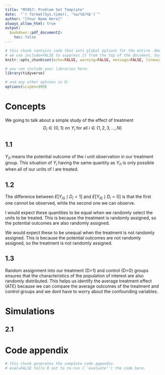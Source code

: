 ```yaml
---
title: "MY457: Problem Set Template"
date:  "`r format(Sys.time(), '%a/%d/%b')`"
author: "[Your Name Here]"
always_allow_html: true
output: 
  bookdown::pdf_document2:
    toc: false
---
```


```r
# this chunk contains code that sets global options for the entire .Rmd. 
# we use include=FALSE to suppress it from the top of the document, but it will still appear in the appendix. 
knitr::opts_chunk$set(echo=FALSE, warning=FALSE, message=FALSE, linewidth=60)

# you can include your libraries here:
library(tidyverse)

# and any other options in R:
options(scipen=999)

```

# Concepts

We going to talk about a simple study of the effect of treatment $$
D_i \in \{0,1\} \text{ on } Y_i \text{ for all } i \in \{1,2,3,\dots,N\}
$$

## 1.1

$Y_{i1}$ means the potential outcome of the i unit observation in our treatment group. This situation of $Y_{i}$ having the same quantity as $Y_{i1}$ is only possible when all of our units of i are treated.

## 1.2

The difference between $E[Y_{i0} \mid D_i = 1]$ and $E[Y_{i0} \mid D_i = 0]$ is that the first one cannot be observed, while the second one we can observe.

I would expect these quantities to be equal when we randomly select the units to be treated. This is because the treatment is randomly assigned, so the potential outcomes are also randomly assigned.

We would expect these to be unequal when the treatment is not randomly assigned. This is because the potential outcomes are not randomly assigned, so the treatment is not randomly assigned.

## 1.3

Random assignment into our treatment (D=1) and control (D=0) groups ensures that the characteristics of the population of interest are also randomly distributed. This helps us identify the average treatment effect (ATE) because we can compare the average outcomes of the treatment and control groups and we dont have to worry about the confounding variables.

\clearpage

# Simulations

## 2.1





# Code appendix

```r
# this chunk generates the complete code appendix. 
# eval=FALSE tells R not to re-run (``evaluate'') the code here. 
```
